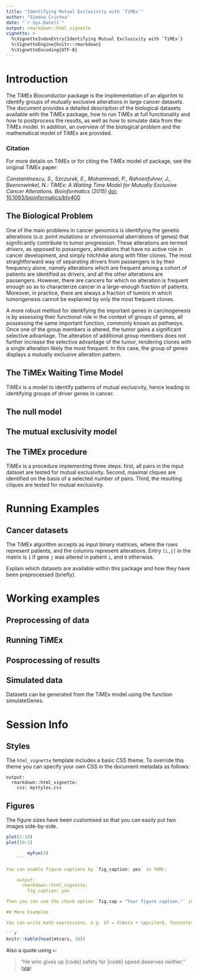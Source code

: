 ```yaml
---
title: "Identifying Mutual Exclusivity with `TiMEx`"
author: "Simona Cristea"
date: "`r Sys.Date()`"
output: rmarkdown::html_vignette
vignette: >
  %\VignetteIndexEntry{Identifying Mutual Exclusivity with `TiMEx`}
  %\VignetteEngine{knitr::rmarkdown}
  %\VignetteEncoding{UTF-8}
---
```


Introduction
======
The TiMEx Bioconductor package is the implementation of an algoritm to identify 
groups of mutually exclusive alterations in large cancer datasets. The document
provides a detailed description of the biological datasets available with the 
TiMEx package, how to run TiMEx at full functionality and how to postprocess 
the results, as well as how to simulate data from the TiMEx model. In addition, 
an overview of the biological problem and the mathematical model of TiMEx 
are provided.

### Citation
For more details on TiMEx or for citing the TiMEx model of package, see the 
original TiMEx paper: 

*Constantinescu, S., Szczurek, E., Mohammadi, P., Rahnenfuhrer, J.,
Beerenwinkel, N.: TiMEx: A Waiting Time Model for Mutually Exclusive Cancer 
Alterations. Bioinformatics (2015)* 
[doi: 10.1093/bioinformatics/btv400](http://dx.doi.org/10.1093/bioinformatics/btv400)


The Biological Problem
-----
One of the main problems in cancer genomics is identifying the genetic 
alterations (*s.a.* point mutations or chromosomal aberrations of genes) that 
significantly contribute to tumor progression. These alterations are termed 
*drivers*, as opposed to *passengers*, alterations that have no active role
in cancer development, and simply hitchhike along with fitter clones. The most
straightforward way of separating drivers from passengers is by their frequency
alone, namely alterations which are frequent among a cohort of patients are 
identified as drivers, and all the other alterations are passengers. However, 
there are cancers for which no alteration is frequent enough so as to 
characterize cancer in a large-enough fraction of patients. Moreover, in practice, 
there are always a fraction of tumors in which tumorigenesis cannot be explained
by only the most frequent clones.

A more robust method for identifying the important genes in carcinogenesis is by
assessing their functional role in the context of groups of genes, all 
possessing the same important function, commonly known as *pathways*. Once one 
of the group members is altered, the tumor gains a significant selective 
advantage. The alteration of additional group members does not further increase 
the selective advantage of the tumor, rendering clones with a single alteration 
likely the most frequent. In this case, the group of genes displays a mutually 
exclusive alteration pattern.


The TiMEx Waiting Time Model
-----
TiMEx is a model to identify patterns of mutual exclusivity, hence leading to
identifying groups of driver genes in cancer.



## The null model

## The mutual exclusivity model

## The TiMEx procedure
TiMEx is a procedure implementing three steps: first, all pairs in the input 
dataset are tested for mutual exclusivity. Second, maximal cliques are 
identified on the basis of a selected number of pairs. Third, the resulting 
cliques are tested for mutual exclusivity.

Running Examples
======

## Cancer datasets
The TiMEx algorithm accepts as input binary matrices, where the rows represent
patients, and the columns represent alterations. Entry `[i,j]` in the matrix is 
`1` if gene `j` was altered in patient `i`, and `0` otherwise.

Explain which datasets are available within this package and how they have been
preprocessed (briefly).




# Working examples

## Preprocessing of data

## Running TiMEx

## Posprocessing of results

## Simulated data
Datasets can be generated from the TiMEx model using the function simulateGenes.

# Session Info 

## Styles

The `html_vignette` template includes a basic CSS theme. To override this theme you can specify your own CSS in the document metadata as follows:

    output: 
      rmarkdown::html_vignette:
        css: mystyles.css

## Figures

The figure sizes have been customised so that you can easily put two images side-by-side. 

```r
plot(1:10)
plot(10:1)
```

```r
        myFun(3)
    ```

You can enable figure captions by `fig_caption: yes` in YAML:

    output:
      rmarkdown::html_vignette:
        fig_caption: yes

Then you can use the chunk option `fig.cap = "Your figure caption."` in **knitr**.

## More Examples

You can write math expressions, e.g. $Y = X\beta + \epsilon$, footnotes^[A footnote here.], and tables, e.g. using `knitr::kable()`.

```r
knitr::kable(head(mtcars, 10))
```

Also a quote using `>`:

> "He who gives up [code] safety for [code] speed deserves neither."
([via](https://twitter.com/hadleywickham/status/504368538874703872))
